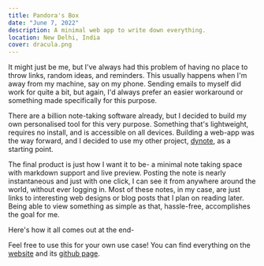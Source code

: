 ```yaml
---
title: Pandora's Box
date: "June 7, 2022"
description: A minimal web app to write down everything.
location: New Delhi, India
cover: dracula.png
---
```


<ImageComp
    alt="Pandora's Box - Home Page"
    image="posts/pandora1.png"
    width={668}
    height={479}
    desc="My go-to place for writing anything"
/>

It might just be me, but I've always had this problem of having no place to throw links, random ideas, and reminders. This usually happens when I'm away from my machine, say on my phone. Sending emails to myself did work for quite a bit, but again, I'd always prefer an easier workaround or something made specifically for this purpose.

There are a billion note-taking software already, but I decided to build my own personalised tool for this very purpose. Something that's lightweight, requires no install, and is accessible on all devices. Building a web-app was the way forward, and I decided to use my other project, [dynote](https://github.com/achintyajha/dynote), as a starting point.

The final product is just how I want it to be- a minimal note taking space with markdown support and live preview. Posting the note is nearly instantaneous and just with one click, I can see it from anywhere around the world, without ever logging in. Most of these notes, in my case, are just links to interesting web designs or blog posts that I plan on reading later. Being able to view something as simple as that, hassle-free, accomplishes the goal for me.

Here's how it all comes out at the end-

<ImageComp
  alt="Screenshot of the 'new note' page"
  image="posts/pandora2.png"
  width={668}
  height={434}
  desc="The 'New Note' Page"
/>

<ImageComp
  alt="The 'new note' page with content preview"
  image="posts/pandora3.png"
  width={668}
  height={622}
  desc="The 'New Note' Page with Content & Preview"
/>

Feel free to use this for your own use case! You can find everything on the [website](https://pandoras-box.vercel.app/) and its [github page](https://github.com/achintyajha/pandora).


